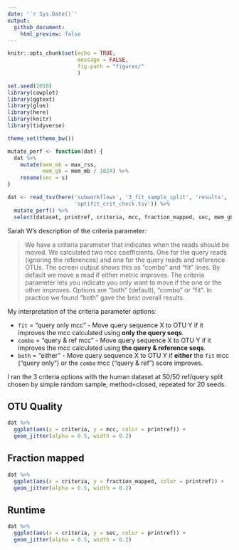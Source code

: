 ```yaml
---
date: '`r Sys.Date()`'
output: 
  github_document:
    html_preview: false
---
```

```r
knitr::opts_chunk$set(echo = TRUE,
                      message = FALSE,
                      fig.path = "figures/"
                      )
```

```r
set.seed(2018)
library(cowplot)
library(ggtext)
library(glue)
library(here)
library(knitr)
library(tidyverse)

theme_set(theme_bw())

mutate_perf <- function(dat) {
  dat %>% 
    mutate(mem_mb = max_rss,
           mem_gb = mem_mb / 1024) %>% 
    rename(sec = s)
}
```

```r
dat <- read_tsv(here('subworkflows', '3_fit_sample_split', 'results', 
                     'optifit_crit_check.tsv')) %>% 
  mutate_perf() %>% 
  select(dataset, printref, criteria, mcc, fraction_mapped, sec, mem_gb, seed) 
```

Sarah W's description of the criteria parameter:

> We have a criteria parameter that indicates when the reads should be moved. We
calculated two mcc coefficients. One for the query reads (ignoring the
references) and one for the query reads and reference OTUs. The screen output
shows this as “combo” and “fit” lines. By default we move a read if either
metric improves. The criteria parameter lets you indicate you only want to move
if the one or the other improves. Options are “both” (default), “combo” or
“fit”. In practice we found “both” gave the best overall results.

My interpretation of the criteria parameter options:

- `fit` = "query only mcc" - Move query sequence X to OTU Y if it improves the mcc calculated using **only the query seqs**.
- `combo` = "query & ref mcc" - Move query sequence X to OTU Y if it improves the mcc calculated using **the query & reference seqs**.
- `both` = "either" - Move query sequence X to OTU Y if **either** the `fit` mcc ("query only") or the `combo` mcc ("query & ref") score improves.

I ran the 3 criteria options with the human dataset at 50/50 ref/query split
chosen by simple random sample, method=closed, repeated for 20 seeds.

## OTU Quality

```r
dat %>% 
  ggplot(aes(x = criteria, y = mcc, color = printref)) +
  geom_jitter(alpha = 0.5, width = 0.2) 
```

## Fraction mapped

```r
dat %>% 
  ggplot(aes(x = criteria, y = fraction_mapped, color = printref)) +
  geom_jitter(alpha = 0.5, width = 0.2)
```

## Runtime

```r
dat %>% 
  ggplot(aes(x = criteria, y = sec, color = printref)) +
  geom_jitter(alpha = 0.5, width = 0.2)
```
